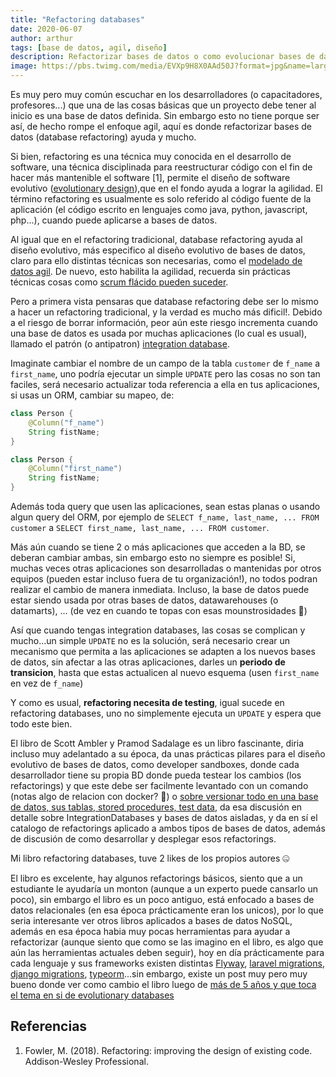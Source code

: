 ```yaml
---
title: "Refactoring databases"
date: 2020-06-07
author: arthur
tags: [base de datos, agil, diseño]
description: Refactorizar bases de datos o como evolucionar bases de datos, en vez de diseñar bases de datos al inicio de un proyecto
image: https://pbs.twimg.com/media/EVXp9H8X0AAd50J?format=jpg&name=large
---
```


Es muy pero muy común escuchar en los desarrolladores (o capacitadores, profesores...) que una de las cosas básicas que un proyecto debe tener al inicio es una base de datos definida. Sin embargo esto no tiene porque ser así, de hecho rompe el enfoque agil, aquí es donde refactorizar bases de datos (database refactoring) ayuda y mucho.

Si bien, refactoring es una técnica muy conocida en el desarrollo de software, una técnica disciplinada para reestructurar código con el fin de hacer más mantenible el software [1], permite el diseño de software evolutivo ([evolutionary design](https://martinfowler.com/tags/evolutionary%20design.html)),que en el fondo ayuda a lograr la agilidad. El término refactoring es usualmente es solo referido al código fuente de la aplicación (el código escrito en lenguajes como java, python, javascript, php...), cuando puede aplicarse a bases de datos.

Al igual que en el refactoring tradicional, database refactoring ayuda al diseño evolutivo, más especifico al diseño evolutivo de bases de datos, claro para ello distintas técnicas son necesarias, como el [modelado de datos agil](http://www.agiledata.org/essays/bestPractices.html). De nuevo, esto habilita la agilidad, recuerda sin prácticas técnicas cosas como [scrum flácido pueden suceder](https://martinfowler.com/bliki/FlaccidScrum.html).

Pero a primera vista pensaras que database refactoring debe ser lo mismo a hacer un refactoring tradicional, y la verdad es mucho más dificil!. Debido a el riesgo de borrar información, peor aún este riesgo incrementa cuando una base de datos es usada por muchas aplicaciones (lo cual es usual), llamado el patrón (o antipatron) [integration database](https://martinfowler.com/bliki/IntegrationDatabase.html).

Imaginate cambiar el nombre de un campo de la tabla `customer` de `f_name` a `first_name`, uno podría ejecutar un simple `UPDATE` pero las cosas no son tan faciles, será necesario actualizar toda referencia a ella en tus aplicaciones, si usas un ORM, cambiar su mapeo, de:

```java
class Person {
    @Column("f_name")
    String fistName;
}
```

```java
class Person {
    @Column("first_name")
    String fistName;
}
```

Además toda query que usen las aplicaciones, sean estas planas o usando algun query del ORM, por ejemplo de `SELECT f_name, last_name, ... FROM customer` a `SELECT first_name, last_name, ... FROM customer`.

Más aún cuando se tiene 2 o más aplicaciones que acceden a la BD, se deberan cambiar ambas, sin embargo esto no siempre es posible! Si, muchas veces otras aplicaciones son desarrolladas o mantenidas por otros equipos (pueden estar incluso fuera de tu organización!), no todos podran realizar el cambio de manera inmediata. Incluso, la base de datos puede estar siendo usada por otras bases de datos, datawarehouses (o datamarts), ... (de vez en cuando te topas con esas mounstrosidades 🙊)

Así que cuando tengas integration databases, las cosas se complican y mucho...un simple `UPDATE` no es la solución, será necesario crear un mecanismo que permita a las aplicaciones se adapten a los nuevos bases de datos, sin afectar a las otras aplicaciones, darles un **periodo de transicion**, hasta que estas actualicen al nuevo esquema (usen `first_name` en vez de `f_name`)

Y como es usual, **refactoring necesita de testing**, igual sucede en refactoring databases, uno no simplemente ejecuta un `UPDATE` y espera que todo este bien.

El libro de Scott Ambler y Pramod Sadalage es un libro fascinante, diria incluso muy adelantado a su época, da unas prácticas pilares para el diseño evolutivo de bases de datos, como developer sandboxes, donde cada desarrollador tiene su propia BD donde pueda testear los cambios (los refactorings) y que este debe ser facilmente levantado con un comando (notas algo de relacion con docker? 🤔) o [sobre versionar todo en una base de datos, sus tablas, stored procedures, test data](/posts/versionamiento-de-base-de-datos.mdx), da esa discusión en detalle sobre IntegrationDatabases y bases de datos aisladas, y da en sí el catalogo de refactorings aplicado a ambos tipos de bases de datos, además de discusión de como desarrollar y desplegar esos refactorings.

<Tweet tweetLink="artmadeit/status/1249161759266672641/photo/1" />

Mi libro refactoring databases, tuve 2 likes de los propios autores 🤐

El libro es excelente, hay algunos refactorings básicos, siento que a un estudiante le ayudaría un monton (aunque a un experto puede cansarlo un poco), sin embargo el libro es un poco antiguo, está enfocado a bases de datos relacionales (en esa época prácticamente eran los unicos), por lo que seria interesante ver otros libros aplicados a bases de datos NoSQL, además en esa época habia muy pocas herramientas para ayudar a refactorizar (aunque siento que como se las imagino en el libro, es algo que aún las herramientas actuales deben seguir), hoy en día prácticamente para cada lenguaje y sus frameworks existen distintas [Flyway](https://flywaydb.org/), [laravel migrations](https://laravel.com/docs/7.x/migrations), [django migrations](https://docs.djangoproject.com/en/3.0/topics/migrations/), [typeorm](https://typeorm.io/#/migrations)...sin embargo, existe un post muy pero muy bueno donde ver como cambio el libro luego de [más de 5 años y que toca el tema en si de evolutionary databases](https://martinfowler.com/articles/evodb.html)

## Referencias

1. Fowler, M. (2018). Refactoring: improving the design of existing code. Addison-Wesley Professional.
